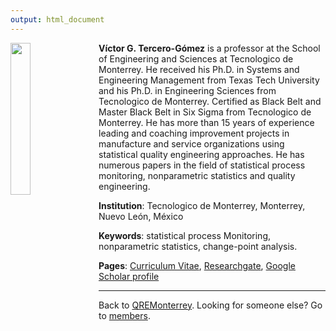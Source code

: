 ```yaml
---
output: html_document
---
```


<style>

/* By default, make all images center-aligned, and 25% of the width 
of the screen in size */
img
{
    display:block; 
    float:none; 
    margin-left:auto;
    margin-right:auto;
    width:25%;
}

/* Create a CSS class to style images to left-align, or "float left" */
.leftAlign
{
    display:inline-block;
    float:left;
    /* provide a 15 pixel gap between the image and the text to its right */
    margin-right:15px; 
}

/* Create a CSS class to style images to right-align, or "float right" */
.rightAlign
{
    display:inline-block;
    float:right;
    /* provide a 15 pixel gap between the image and the text to its left */
    margin-left:15px;
}

</style>

<img src="Foto Dr Victor Tercero_20141113.jpg" class="leftAlign">

**Víctor G. Tercero-Gómez** is a professor at the School of Engineering and Sciences at Tecnologico de Monterrey. He received his Ph.D. in Systems and Engineering Management from Texas Tech University and his Ph.D. in Engineering Sciences from Tecnologico de Monterrey. Certified as Black Belt and Master Black Belt in Six Sigma from Tecnologico de Monterrey. He has more than 15 years of experience leading and coaching improvement projects in manufacture and service organizations using statistical quality engineering approaches. He has numerous papers in the field of statistical process monitoring, nonparametric statistics and quality engineering.

**Institution**: Tecnologico de Monterrey, Monterrey, Nuevo León, México

**Keywords**: statistical process Monitoring, nonparametric statistics, change-point analysis.

**Pages**: [Curriculum Vitae](CV_VTG.html), [Researchgate](https://www.researchgate.net/profile/Victor_Tercero_Gomez), [Google Scholar profile](https://scholar.google.com/citations?user=qqSYO2sAAAAJ&hl=es)

***
Back to [QREMonterrey](../). Looking for someone else? Go to [members](../members.html).
